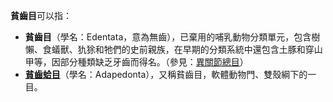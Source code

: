 '''貧齒目'''可以指：
* '''貧齒目'''（學名：Edentata，意為無齒），已棄用的哺乳動物分類單元，包含樹懶、食蟻獸、犰狳和牠們的史前親族，在早期的分類系統中還包含土豚和穿山甲等，因部分種類缺乏牙齒而得名。（參見：[[異關節總目|異關節總目]]）
* '''[[貧齒蛤目|貧齒蛤目]]'''（學名：Adapedonta），又稱貧齒目，軟體動物門、雙殼綱下的一目。

{{disambig|Cat=三字物種消歧義}}